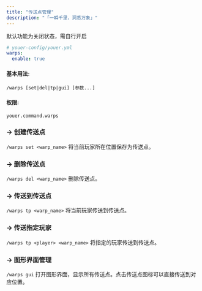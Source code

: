 ```yaml
---
title: "传送点管理"
description: "「一瞬千里，洞悉万象」"
---
```


默认功能为关闭状态，需自行开启
```yaml
# youer-config/youer.yml
warps:
  enable: true
```

#### 基本用法:
`/warps [set|del|tp|gui] [参数...]`

#### 权限:
`youer.command.warps`

### -> 创建传送点
`/warps set <warp_name>`
将当前玩家所在位置保存为传送点。

### -> 删除传送点
`/warps del <warp_name>`
删除传送点。

### -> 传送到传送点
`/warps tp <warp_name>`
将当前玩家传送到传送点。

### -> 传送指定玩家
`/warps tp <player> <warp_name>`
将指定的玩家传送到传送点。

### -> 图形界面管理
`/warps gui`
打开图形界面，显示所有传送点。点击传送点图标可以直接传送到对应位置。